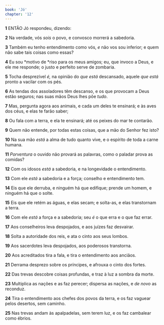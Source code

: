 ```yaml
---
book: 'Jó'
chapter: '12'
---
```


**1** ENTÃO Jó respondeu, dizendo:

**2** Na verdade, vós _sois_ o povo, e convosco morrerá a sabedoria.

**3** Também eu tenho entendimento como vós, _e_ não vos sou inferior; e quem não sabe tais coisas como essas?

**4** Eu sou *motivo de *riso para os meus amigos; eu, que invoco a Deus, e ele me responde; o justo e perfeito serve de zombaria.

**5** Tocha desprezível _é,_ na opinião do _que está_ descansado, aquele _que está_ pronto a vacilar com os pés.

**6** As tendas dos assoladores têm descanso, e os que provocam a Deus estão seguros; nas suas mãos Deus lhes põe _tudo_.

**7** Mas, pergunta agora aos animais, e cada um deles te ensinará; e às aves dos céus, e elas te farão saber;

**8** Ou fala com a terra, e ela te ensinará; até os peixes do mar te contarão.

**9** Quem não entende, por todas estas coisas, que a mão do Senhor fez isto?

**10** Na sua mão _está_ a alma de tudo quanto vive, e o espírito de toda a carne humana.

**11** _Porventura_ o ouvido não provará as palavras, como o paladar prova as comidas?

**12** Com os idosos _está_ a sabedoria, e na longevidade o entendimento.

**13** Com ele _está_ a sabedoria e a força; conselho e entendimento tem.

**14** Eis que ele derruba, e ninguém há que edifique; prende um homem, e ninguém há que o solte.

**15** Eis que ele retém as águas, e elas secam; e solta-as, e elas transtornam a terra.

**16** Com ele _está_ a força e a sabedoria; seu _é_ o que erra e o que faz errar.

**17** Aos conselheiros leva despojados, e aos juízes faz desvairar.

**18** Solta a autoridade dos reis, e ata o cinto aos seus lombos.

**19** Aos sacerdotes leva despojados, aos poderosos transtorna.

**20** Aos acreditados tira a fala, e tira o entendimento aos anciãos.

**21** Derrama desprezo sobre os príncipes, e afrouxa o cinto dos fortes.

**22** Das trevas descobre coisas profundas, e traz à luz a sombra da morte.

**23** Multiplica as nações e as faz perecer; dispersa as nações, e _de novo_ as reconduz.

**24** Tira o entendimento aos chefes dos povos da terra, e os faz vaguear pelos desertos, sem caminho.

**25** Nas trevas andam às apalpadelas, sem terem luz, e os faz cambalear como ébrios.
